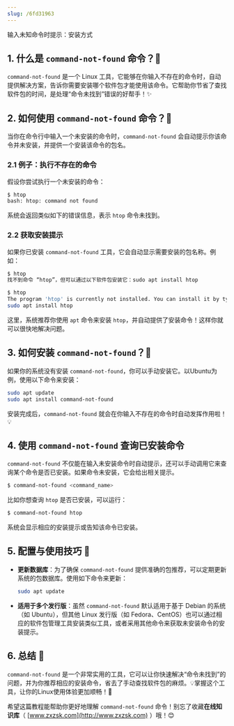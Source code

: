 ```yaml
---
slug: /6fd31963
---
```

输入未知命令时提示：安装方式




## 1. 什么是 `command-not-found` 命令？🤔

`command-not-found` 是一个 Linux 工具，它能够在你输入不存在的命令时，自动提供解决方案，告诉你需要安装哪个软件包才能使用该命令。它帮助你节省了查找软件包的时间，是处理“命令未找到”错误的好帮手！✨

## 2. 如何使用 `command-not-found` 命令？📝

当你在命令行中输入一个未安装的命令时，`command-not-found` 会自动提示你该命令并未安装，并提供一个安装该命令的包名。

### 2.1 例子：执行不存在的命令

假设你尝试执行一个未安装的命令：

```bash
$ htop
bash: htop: command not found
```

系统会返回类似如下的错误信息，表示 `htop` 命令未找到。

### 2.2 获取安装提示

如果你已安装 `command-not-found` 工具，它会自动显示需要安装的包名称。例如：

<Tabs>
<TabItem value="中文" label="中文" default>

```bash
$ htop
找不到命令 “htop”，但可以通过以下软件包安装它：sudo apt install htop

```

</TabItem>
<TabItem value="英文" label="English">

```bash
$ htop
The program 'htop' is currently not installed. You can install it by typing:
sudo apt install htop
```

</TabItem>
</Tabs>

这里，系统推荐你使用 `apt` 命令来安装 `htop`，并自动提供了安装命令！这样你就可以很快地解决问题。

## 3. 如何安装 `command-not-found`？🔧

如果你的系统没有安装 `command-not-found`，你可以手动安装它。以Ubuntu为例，使用以下命令来安装：

```bash
sudo apt update
sudo apt install command-not-found
```

安装完成后，`command-not-found` 就会在你输入不存在的命令时自动发挥作用啦！💡

## 4. 使用 `command-not-found` 查询已安装命令

`command-not-found` 不仅能在输入未安装命令时自动提示，还可以手动调用它来查询某个命令是否已安装。如果命令未安装，它会给出相关提示。

```bash
$ command-not-found <command_name>
```

比如你想查询 `htop` 是否已安装，可以运行：

```bash
$ command-not-found htop
```

系统会显示相应的安装提示或告知该命令已安装。

## 5. 配置与使用技巧 🌟

- **更新数据库**：为了确保 `command-not-found` 提供准确的包推荐，可以定期更新系统的包数据库。使用如下命令来更新：

    ```bash
    sudo apt update
    ```

- **适用于多个发行版**：虽然 `command-not-found` 默认适用于基于 Debian 的系统（如 Ubuntu），但其他 Linux 发行版（如 Fedora、CentOS）也可以通过相应的软件包管理工具安装类似工具，或者采用其他命令来获取未安装命令的安装提示。

## 6. 总结 🎯

`command-not-found` 是一个非常实用的工具，它可以让你快速解决“命令未找到”的问题，并为你推荐相应的安装命令，省去了手动查找软件包的麻烦。💡掌握这个工具，让你的Linux使用体验更加顺畅！🌟

希望这篇教程能帮助你更好地理解 `command-not-found` 命令！别忘了收藏**在线知识库**（ [www.zxzsk.com](http://www.zxzsk.com) ）哦！😊
